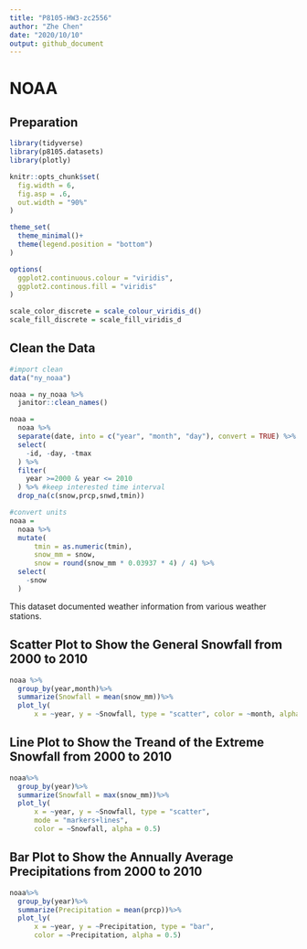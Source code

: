 ```yaml
---
title: "P8105-HW3-zc2556"
author: "Zhe Chen"
date: "2020/10/10"
output: github_document
---
```


# NOAA

## Preparation

```r
library(tidyverse)
library(p8105.datasets)
library(plotly)
```


```r
knitr::opts_chunk$set(
  fig.width = 6,
  fig.asp = .6,
  out.width = "90%"
)

theme_set(
  theme_minimal()+
  theme(legend.position = "bottom")
)

options(
  ggplot2.continuous.colour = "viridis",
  ggplot2.continous.fill = "viridis"
)

scale_color_discrete = scale_colour_viridis_d()
scale_fill_discrete = scale_fill_viridis_d

```


## Clean the Data

```r
#import clean
data("ny_noaa")

noaa = ny_noaa %>%
  janitor::clean_names()

noaa = 
  noaa %>% 
  separate(date, into = c("year", "month", "day"), convert = TRUE) %>% 
  select(
    -id, -day, -tmax
  ) %>%
  filter(
    year >=2000 & year <= 2010
  ) %>% #keep interested time interval
  drop_na(c(snow,prcp,snwd,tmin))
```

```r
#convert units
noaa = 
  noaa %>%  
  mutate(
      tmin = as.numeric(tmin),
      snow_mm = snow,
      snow = round(snow_mm * 0.03937 * 4) / 4) %>%
  select(
    -snow
  )
```

This dataset documented weather information from various weather stations. 

## Scatter Plot to Show the General Snowfall from 2000 to 2010

```r
noaa %>%
  group_by(year,month)%>%
  summarize(Snowfall = mean(snow_mm))%>%
  plot_ly(
      x = ~year, y = ~Snowfall, type = "scatter", color = ~month, alpha = 0.5)
```


## Line Plot to Show the Treand of the Extreme Snowfall from 2000 to 2010

```r
noaa%>%
  group_by(year)%>%
  summarize(Snowfall = max(snow_mm))%>%
  plot_ly(
      x = ~year, y = ~Snowfall, type = "scatter", 
      mode = "markers+lines",
      color = ~Snowfall, alpha = 0.5)
```

## Bar Plot to Show the Annually Average Precipitations from 2000 to 2010

```r
noaa%>%
  group_by(year)%>%
  summarize(Precipitation = mean(prcp))%>%
  plot_ly(
      x = ~year, y = ~Precipitation, type = "bar", 
      color = ~Precipitation, alpha = 0.5)
```











